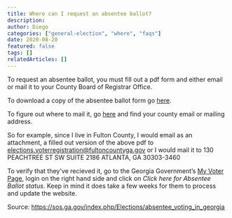 ```yaml
---
title: Where can I request an absentee ballot?
description:
author: Diego
categories: ["general-election", "where", "faqs"]
date: 2020-08-20
featured: false
tags: []
relatedArticles: []
---
```


To request an absentee ballot, you must fill out a pdf form and either email or mail it to your County Board of Registrar Office.

To download a copy of the absentee ballot form go [here](https://sos.ga.gov/admin/files/Absentee%20Ballot%20Fillable%20form%20820.pdf).

To figure out where to mail it, go [here](https://elections.sos.ga.gov/Elections/countyregistrars.do) and find your county email or mailing address.

So for example, since I live in Fulton County, I would email as an attachment, a filled out version of the above pdf to elections.voterregistration@fultoncountyga.gov or I would mail it to 130 PEACHTREE ST SW SUITE 2186 ATLANTA, GA 30303-3460

To verify that they've recieved it, go to the Georgia Government’s [My Voter Page](https://www.mvp.sos.ga.gov/), login on the right hand side and click on *Click here for Absentee Ballot status*. Keep in mind it does take a few weeks for them to process and update the website.

Source: https://sos.ga.gov/index.php/Elections/absentee_voting_in_georgia
